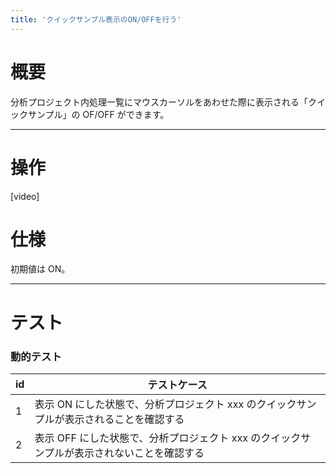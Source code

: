 ```yaml
---
title: 'クイックサンプル表示のON/OFFを行う'
---
```


# 概要

分析プロジェクト内処理一覧にマウスカーソルをあわせた際に表示される「クイックサンプル」の OF/OFF ができます。

---

# 操作

[video]

<InternalSection>

# 仕様

初期値は ON。

---

# テスト

### 動的テスト

| id  | テストケース                                                                               |
| --- | ------------------------------------------------------------------------------------------ |
| 1   | 表示 ON にした状態で、分析プロジェクト xxx のクイックサンプルが表示されることを確認する    |
| 2   | 表示 OFF にした状態で、分析プロジェクト xxx のクイックサンプルが表示されないことを確認する |

</InternalSection>

